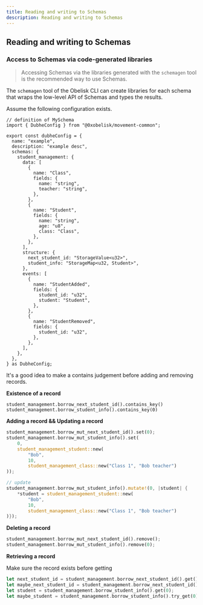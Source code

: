 ```yaml
---
title: Reading and writing to Schemas
description: Reading and writing to Schemas
---
```


## Reading and writing to Schemas

### Access to Schemas via code-generated libraries

> Accessing Schemas via the libraries generated with the `schemagen` tool is the recommended way to use Schemas.

The `schemagen` tool of the Obelisk CLI can create libraries for each schema that wraps the low-level API of Schemas and types the results.

Assume the following configuration exists.

```tsx
// definition of MySchema
import { DubheConfig } from "@0xobelisk/movement-common";

export const dubheConfig = {
  name: "example",
  description: "example desc",
  schemas: {
    student_management: {
      data: [
        {
          name: "Class",
          fields: {
            name: "string",
            teacher: "string",
          },
        },
        {
          name: "Student",
          fields: {
            name: "string",
            age: "u8",
            class: "Class",
          },
        },
      ],
      structure: {
        next_student_id: "StorageValue<u32>",
        student_info: "StorageMap<u32, Student>",
      },
      events: [
        {
          name: "StudentAdded",
          fields: {
            student_id: "u32",
            student: "Student",
          },
        },
        {
          name: "StudentRemoved",
          fields: {
            student_id: "u32",
          },
        },
      ],
    },
  },
} as DubheConfig;
```

It's a good idea to make a contains judgement before adding and removing records.

**Existence of a record**

```movement move
student_management.borrow_next_student_id().contains_key()
student_management.borrow_student_info().contains_key(0)
```

**Adding a record && Updating a record**

```rust
student_management.borrow_mut_next_student_id().set(0);
student_management.borrow_mut_student_info().set(
    0,
    student_management_student::new(
        "Bob",
        10,
        student_management_class::new("Class 1", "Bob teacher")
));

// update
student_management.borrow_mut_student_info().mutate!(0, |student| {
    *student = student_management_student::new(
        "Bob",
        10,
        student_management_class::new("Class 1", "Bob teacher")
)});
```

**Deleting a record**

```rust
student_management.borrow_mut_next_student_id().remove();
student_management.borrow_mut_student_info().remove(0);
```

**Retrieving a record**

Make sure the record exists before getting

```rust
let next_student_id = student_management.borrow_next_student_id().get();
let maybe_next_student_id = student_management.borrow_next_student_id().try_get();
let student = student_management.borrow_student_info().get(0);
let maybe_student = student_management.borrow_student_info().try_get(0);
```
